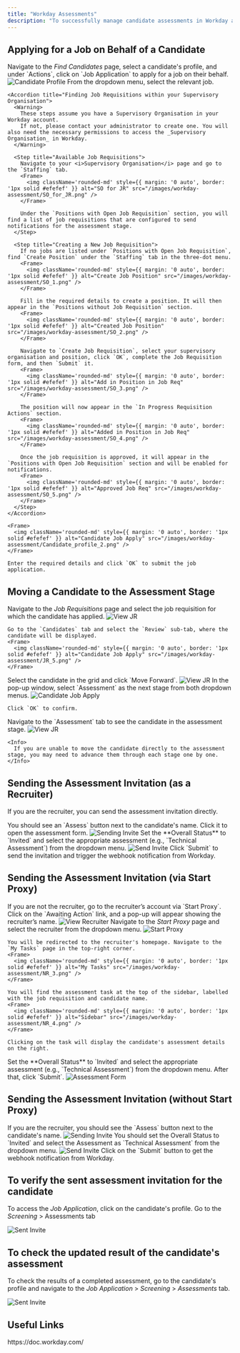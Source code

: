 ```yaml
---
title: "Workday Assessments"
description: "To successfully manage candidate assessments in Workday and ensure seamless integration, follow this guide to configure your Workday account and perform the necessary actions."
---
```




## Applying for a Job on Behalf of a Candidate

<Steps>
  <Step title="Apply for a Job">
    Navigate to the <i>Find Candidates</i> page, select a candidate's profile, and under `Actions`, click on `Job Application` to apply for a job on their behalf.
    <Frame>
      <img className='rounded-md' style={{ margin: '0 auto', border: '1px solid #efefef' }} alt="Candidate Profile" src="/images/workday-assessment/Candidate_profile_1.png" />
    </Frame>
  </Step>

  <Step title="Select the Job Requisition">
    From the dropdown menu, select the relevant job.
    
    <Accordion title="Finding Job Requisitions within your Supervisory Organisation">
      <Warning>
        These steps assume you have a Supervisory Organisation in your Workday account. 
        If not, please contact your administrator to create one. You will also need the necessary permissions to access the _Supervisory Organisation_ in Workday.
      </Warning>

      <Step title="Available Job Requisitions">
        Navigate to your <i>Supervisory Organisation</i> page and go to the `Staffing` tab.
        <Frame>
          <img className='rounded-md' style={{ margin: '0 auto', border: '1px solid #efefef' }} alt="SO for JR" src="/images/workday-assessment/SO_for_JR.png" />
        </Frame>

        Under the `Positions with Open Job Requisition` section, you will find a list of job requisitions that are configured to send notifications for the assessment stage.
      </Step>

      <Step title="Creating a New Job Requisition">
        If no jobs are listed under `Positions with Open Job Requisition`, find `Create Position` under the `Staffing` tab in the three-dot menu.
        <Frame>
          <img className='rounded-md' style={{ margin: '0 auto', border: '1px solid #efefef' }} alt="Create Job Position" src="/images/workday-assessment/SO_1.png" />
        </Frame>

        Fill in the required details to create a position. It will then appear in the `Positions without Job Requisition` section.
        <Frame>
          <img className='rounded-md' style={{ margin: '0 auto', border: '1px solid #efefef' }} alt="Created Job Position" src="/images/workday-assessment/SO_2.png" />
        </Frame>

        Navigate to `Create Job Requisition`, select your supervisory organisation and position, click `OK`, complete the Job Requisition form, and then `Submit` it.
        <Frame>
          <img className='rounded-md' style={{ margin: '0 auto', border: '1px solid #efefef' }} alt="Add in Position in Job Req" src="/images/workday-assessment/SO_3.png" />
        </Frame>

        The position will now appear in the `In Progress Requisition Actions` section.
        <Frame>
          <img className='rounded-md' style={{ margin: '0 auto', border: '1px solid #efefef' }} alt="Added in Position in Job Req" src="/images/workday-assessment/SO_4.png" />
        </Frame>

        Once the job requisition is approved, it will appear in the `Positions with Open Job Requisition` section and will be enabled for notifications.
        <Frame>
          <img className='rounded-md' style={{ margin: '0 auto', border: '1px solid #efefef' }} alt="Approved Job Req" src="/images/workday-assessment/SO_5.png" />
        </Frame>
      </Step>
    </Accordion>

    <Frame>
      <img className='rounded-md' style={{ margin: '0 auto', border: '1px solid #efefef' }} alt="Candidate Job Apply" src="/images/workday-assessment/Candidate_profile_2.png" />
    </Frame>

    Enter the required details and click `OK` to submit the job application.
  </Step>
</Steps>


## Moving a Candidate to the Assessment Stage

<Steps>
  <Step title="Go to the Job Requisition">
    Navigate to the <i>Job Requisitions</i> page and select the job requisition for which the candidate has applied.
    <Frame>
      <img className='rounded-md' style={{ margin: '0 auto', border: '1px solid #efefef' }} alt="View JR" src="/images/workday-assessment/JR_1.png" />
    </Frame>

    Go to the `Candidates` tab and select the `Review` sub-tab, where the candidate will be displayed.
    <Frame>
      <img className='rounded-md' style={{ margin: '0 auto', border: '1px solid #efefef' }} alt="Candidate Job Apply" src="/images/workday-assessment/JR_5.png" />
    </Frame>
  </Step>

  <Step title="Move Candidate to the Assessment Stage">
    Select the candidate in the grid and click `Move Forward`.
    <Frame>
      <img className='rounded-md' style={{ margin: '0 auto', border: '1px solid #efefef' }} alt="View JR" src="/images/workday-assessment/JR_2.png" />
    </Frame>
  </Step>

  <Step title="Select 'Assessment' from the Dropdown Menu">
    In the pop-up window, select `Assessment` as the next stage from both dropdown menus.
    <Frame>
      <img className='rounded-md' style={{ margin: '0 auto', border: '1px solid #efefef' }} alt="Candidate Job Apply" src="/images/workday-assessment/JR_3.png" />
    </Frame>

    Click `OK` to confirm.
  </Step>

  <Step title="Confirm the Candidate is in the Assessment Stage">
    Navigate to the `Assessment` tab to see the candidate in the assessment stage.
    <Frame>
      <img className='rounded-md' style={{ margin: '0 auto', border: '1px solid #efefef' }} alt="View JR" src="/images/workday-assessment/JR_4.png" />
    </Frame>
    
    <Info>
      If you are unable to move the candidate directly to the assessment stage, you may need to advance them through each stage one by one.
    </Info>
  </Step>
</Steps>


## Sending the Assessment Invitation (as a Recruiter)

If you are the recruiter, you can send the assessment invitation directly.

<Steps>
  <Step title="Send the Assessment Invitation">
    You should see an `Assess` button next to the candidate's name. Click it to open the assessment form.
    <Frame>
      <img className='rounded-md' style={{ margin: '0 auto', border: '1px solid #efefef' }} alt="Sending Invite" src="/images/workday-assessment/Recruiter_1.png" />
    </Frame>
  </Step>

  <Step title="Complete the Assessment Form">
    Set the **Overall Status** to `Invited` and select the appropriate assessment (e.g., `Technical Assessment`) from the dropdown menu.
    <Frame>
      <img className='rounded-md' style={{ margin: '0 auto', border: '1px solid #efefef' }} alt="Send Invite" src="/images/workday-assessment/Recruiter_2.png" />
    </Frame>
    Click `Submit` to send the invitation and trigger the webhook notification from Workday. 
  </Step>
</Steps>


## Sending the Assessment Invitation (via Start Proxy)

<Steps>
  <Step title="Sending via Start Proxy">
    If you are not the recruiter, go to the recruiter’s account via `Start Proxy`. Click on the `Awaiting Action` link, and a pop-up will appear showing the recruiter’s name.
    <Frame>
      <img className='rounded-md' style={{ margin: '0 auto', border: '1px solid #efefef' }} alt="View Recruiter" src="/images/workday-assessment/NR_1.png" />
    </Frame>
  </Step>

  <Step title="Use Start Proxy">
    Navigate to the <i>Start Proxy</i> page and select the recruiter from the dropdown menu.
    <Frame>
      <img className='rounded-md' style={{ margin: '0 auto', border: '1px solid #efefef' }} alt="Start Proxy" src="/images/workday-assessment/NR_2.png" />
    </Frame>

    You will be redirected to the recruiter's homepage. Navigate to the `My Tasks` page in the top-right corner.
    <Frame>
      <img className='rounded-md' style={{ margin: '0 auto', border: '1px solid #efefef' }} alt="My Tasks" src="/images/workday-assessment/NR_3.png" />
    </Frame>

    You will find the assessment task at the top of the sidebar, labelled with the job requisition and candidate name.
    <Frame>
      <img className='rounded-md' style={{ margin: '0 auto', border: '1px solid #efefef' }} alt="Sidebar" src="/images/workday-assessment/NR_4.png" />
    </Frame>

    Clicking on the task will display the candidate's assessment details on the right.
  </Step>

  <Step title="Send the Assessment Invitation">
    Set the **Overall Status** to `Invited` and select the appropriate assessment (e.g., `Technical Assessment`) from the dropdown menu. After that, click `Submit`.
    <Frame>
      <img className='rounded-md' style={{ margin: '0 auto', border: '1px solid #efefef' }} alt="Assessment Form" src="/images/workday-assessment/NR_5.png" />
    </Frame>
  </Step>
</Steps>


## Sending the Assessment Invitation (without Start Proxy)

<Steps>
  <Step title="Sending without Start Proxy">
    If you are the recruiter, you should see the `Assess` button next to the candidate's name.
    <Frame>
      <img className='rounded-md' style={{ margin: '0 auto', border: '1px solid #efefef' }} alt="Sending Invite" src="/images/workday-assessment/Recruiter_1.png" />
    </Frame>
  </Step>

  <Step title="Send the Assessment Invitation">
    You should set the Overall Status to `Invited` and select the Assessment as `Technical Assessment` from the dropdown menu.
    <Frame>
      <img className='rounded-md' style={{ margin: '0 auto', border: '1px solid #efefef' }} alt="Send Invite" src="/images/workday-assessment/Recruiter_2.png" />
    </Frame>
    Click on the `Submit` button to get the webhook notification from Workday. 
  </Step>
</Steps>


## To verify the sent assessment invitation for the candidate

To access the _Job Application_, click on the candidate's profile. Go to the _Screening_ > Assessments tab
<Frame>
  <img className='rounded-md' style={{ margin: '0 auto', border: '1px solid #efefef' }} alt="Sent Invite" src="/images/workday-assessment/sent_assess_request.png" />
</Frame>


## To check the updated result of the candidate's assessment

To check the results of a completed assessment, go to the candidate's profile and navigate to the _Job Application_ > _Screening_ > _Assessments_ tab.
<Frame>
  <img className='rounded-md' style={{ margin: '0 auto', border: '1px solid #efefef' }} alt="Sent Invite" src="/images/workday-assessment/result_update_assess.png" />
</Frame>


<IntegrationFooter />

## Useful Links
<Card title="API Reference" icon="link" href="https://doc.workday.com/">
    https://doc.workday.com/
</Card>